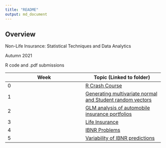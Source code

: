 ```yaml
---
title: "README"
output: md_document
---
```

## Overview
Non-Life Insurance: Statistical Techniques and Data Analytics  \

Autumn 2021  \

R code and .pdf submissions

Week | Topic (Linked to folder)
--- | ---
0 | [R Crash Course](https://github.com/phase-plane/nli/tree/master/Week%200)
1 | [Generating multivariate normal and Student random vectors](https://github.com/phase-plane/nli/tree/master/Week%201)
2 | [GLM analysis of automobile insurance portfolios](https://github.com/phase-plane/nli/tree/master/Week%202)
3 | [Life Insurance](https://github.com/phase-plane/nli/tree/master/Week%203)
4 | [IBNR Problems](https://github.com/phase-plane/nli/tree/master/Week%204)
5 | [Variability of IBNR predictions](https://github.com/phase-plane/nli/tree/master/Week%205)